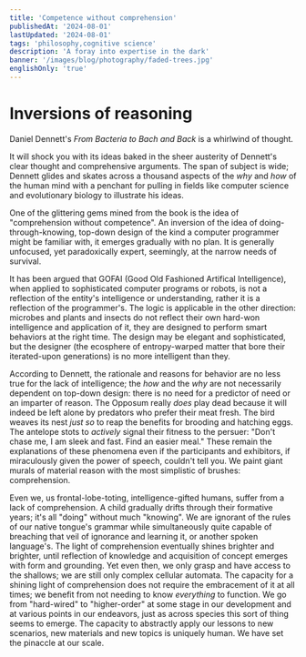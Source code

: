 ```yaml
---
title: 'Competence without comprehension'
publishedAt: '2024-08-01'
lastUpdated: '2024-08-01'
tags: 'philosophy,cognitive science'
description: 'A foray into expertise in the dark'
banner: '/images/blog/photography/faded-trees.jpg'
englishOnly: 'true'
---
```


# Inversions of reasoning

Daniel Dennett's _From Bacteria to Bach and Back_ is a whirlwind of thought.

It will shock you with its ideas baked in the sheer austerity of Dennett's clear
thought and comprehensive arguments. The span of subject is wide; Dennett glides
and skates across a thousand aspects of the _why_ and _how_ of the human mind
with a penchant for pulling in fields like computer science and evolutionary
biology to illustrate his ideas.

One of the glittering gems mined from the book is the idea of "comprehension
without competence". An inversion of the idea of doing-through-knowing, top-down
design of the kind a computer programmer might be familiar with, it emerges
gradually with no plan. It is generally unfocused, yet paradoxically expert,
seemingly, at the narrow needs of survival.

It has been argued that GOFAI (Good Old Fashioned Artifical Intelligence), when
applied to sophisticated computer programs or robots, is not a reflection of the
entity's intelligence or understanding, rather it is a reflection of the
programmer's. The logic is applicable in the other direction: microbes and
plants and insects do not reflect their own hard-won intelligence and
application of it, they are designed to perform smart behaviors at the right
time. The design may be elegant and sophisticated, but the designer (the
ecosphere of entropy-warped matter that bore their iterated-upon generations) is
no more intelligent than they.

According to Dennett, the rationale and reasons for behavior are no less true
for the lack of intelligence; the _how_ and the _why_ are not necessarily
dependent on top-down design: there is no need for a predictor of need or an
imparter of reason. The Opposum really _does_ play dead because it will indeed
be left alone by predators who prefer their meat fresh. The bird weaves its nest
_just so_ to reap the benefits for brooding and hatching eggs. The antelope
stots to _actively_ signal their fitness to the persuer: "Don't chase me, I am
sleek and fast. Find an easier meal." These remain the explanations of these
phenomena even if the participants and exhibitors, if miraculously given the
power of speech, couldn't tell you. We paint giant murals of material reason
with the most simplistic of brushes: comprehension.

Even we, us frontal-lobe-toting, intelligence-gifted humans, suffer from a lack
of comprehension. A child gradually drifts through their formative years; it's
all "doing" without much "knowing". We are ignorant of the rules of our native
tongue's grammar while simultaneously quite capable of breaching that veil of
ignorance and learning it, or another spoken language's. The light of
comprehension eventually shines brighter and brighter, until reflection of
knowledge and acquisition of concept emerges with form and grounding. Yet even
then, we only grasp and have access to the shallows; we are still only complex
cellular automata. The capacity for a shining light of comprehension does not
require the embracement of it at all times; we benefit from not needing to know
_everything_ to function. We go from "hard-wired" to "higher-order" at some
stage in our development and at various points in our endeavors, just as across
species this sort of thing seems to emerge. The capacity to abstractly apply our
lessons to new scenarios, new materials and new topics is uniquely human. We
have set the pinaccle at our scale.
